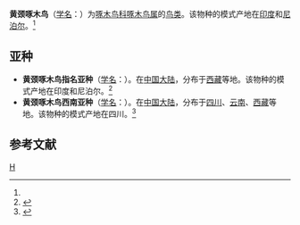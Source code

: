 {{Speciesbox
| taxon = Picoides darjellensis
| binomial_authority = (Blyth)<ref name='id2409'>{{cite web| url =http://www.bioinfo.cn/db05/BjdwSpecies.php?action=view&id=2409| title =黄颈啄木鸟| work =《中国动物物种编目数据库》| publisher =中国科学院微生物研究所| author =中国科学院动物研究所| accessdate =2009-04-04| deadurl =yes| archiveurl =https://web.archive.org/web/20160304235845/http://www.bioinfo.cn/db05/BjdwSpecies.php?action=view&id=2409| archivedate =2016-03-04}}</ref>
}}

'''黄颈啄木鸟'''（[[学名|学名]]：{{lang|la|''Picoides darjellensis''}}）为[[啄木鸟科|啄木鸟科]][[啄木鸟属|啄木鸟属]]的[[鸟类|鸟类]]。该物种的模式产地在[[印度|印度]]和[[尼泊尔|尼泊尔]]。<ref name='id2409'/>

==亚种==
*'''黄颈啄木鸟指名亚种'''（[[学名|学名]]：{{lang|la|''Picoides darjellensis darjellensis''}}）。在[[中国大陆|中国大陆]]，分布于[[西藏|西藏]]等地。该物种的模式产地在印度和尼泊尔。<ref name='id2410'>{{cite web| url =http://www.bioinfo.cn/db05/BjdwSpecies.php?action=view&id=2410| title =黄颈啄木鸟指名亚种| work =《中国动物物种编目数据库》| publisher =中国科学院微生物研究所| author =中国科学院动物研究所| accessdate =2009-04-04| deadurl =yes| archiveurl =https://web.archive.org/web/20160305062252/http://www.bioinfo.cn/db05/BjdwSpecies.php?action=view&id=2410| archivedate =2016-03-05}}</ref>
*'''黄颈啄木鸟西南亚种'''（[[学名|学名]]：{{lang|la|''Picoides darjellensis desmursi''}}）。在[[中国大陆|中国大陆]]，分布于[[四川|四川]]、[[云南|云南]]、[[西藏|西藏]]等地。该物种的模式产地在四川。<ref name='id2411'>{{cite web| url =http://www.bioinfo.cn/db05/BjdwSpecies.php?action=view&id=2411| title =黄颈啄木鸟西南亚种| work =《中国动物物种编目数据库》| publisher =中国科学院微生物研究所| author =中国科学院动物研究所| accessdate =2009-04-04| deadurl =yes| archiveurl =https://web.archive.org/web/20160305010316/http://www.bioinfo.cn/db05/BjdwSpecies.php?action=view&id=2411| archivedate =2016-03-05}}</ref>

== 参考文献 ==
{{reflist}}

{{Taxonbar}}

[[Category:啄木鸟属|H]]